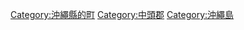 [[Category:沖繩縣的町|Category:沖繩縣的町]]
[[Category:中頭郡|Category:中頭郡]]
[[Category:沖繩島|Category:沖繩島]]
{{DEFAULTSORT:Chatan}}